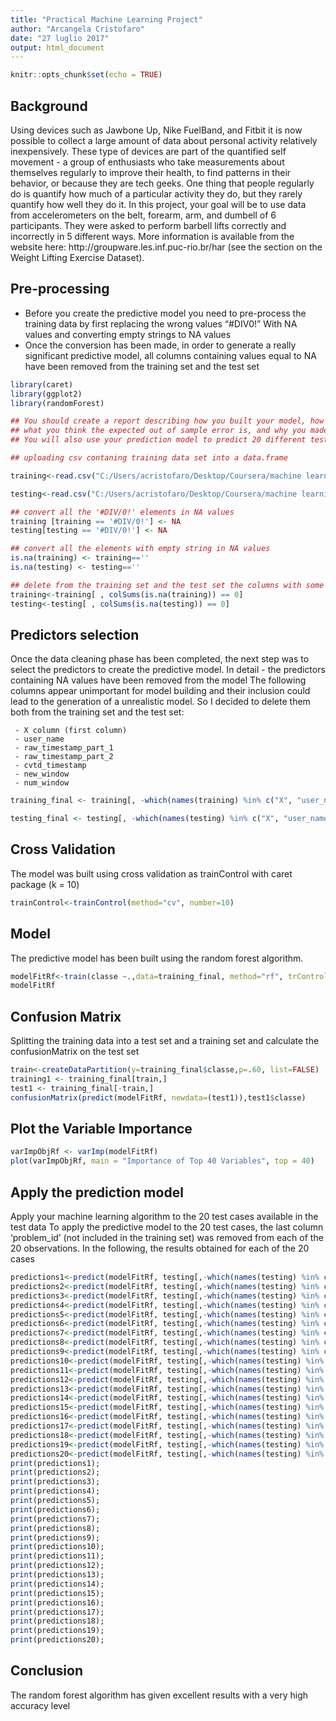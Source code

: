 ---
title: "Practical Machine Learning Project"
author: "Arcangela Cristofaro"
date: "27 luglio 2017"
output: html_document
---

```{r setup, include=FALSE}
knitr::opts_chunk$set(echo = TRUE)
```

## Background

Using devices such as Jawbone Up, Nike FuelBand, and Fitbit it is now possible to collect a large amount of data about personal activity relatively inexpensively. These type of devices are part of the quantified self movement - a group of enthusiasts who take measurements about themselves regularly to improve their health, to find patterns in their behavior, or because they are tech geeks. One thing that people regularly do is quantify how much of a particular activity they do, but they rarely quantify how well they do it. In this project, your goal will be to use data from accelerometers on the belt, forearm, arm, and dumbell of 6 participants. They were asked to perform barbell lifts correctly and incorrectly in 5 different ways. More information is available from the website here: http://groupware.les.inf.puc-rio.br/har (see the section on the Weight Lifting Exercise Dataset).

## Pre-processing

- Before you create the predictive model you need to pre-process the training data by first replacing the wrong values   "#DIV0!" With NA values and converting empty strings to NA values
- Once the conversion has been made, in order to generate a really significant predictive model, all columns containing values equal to NA have been removed from the training set and the test set

```{r}
library(caret)
library(ggplot2)
library(randomForest)

## You should create a report describing how you built your model, how you used cross validation,
## what you think the expected out of sample error is, and why you made the choices you did.
## You will also use your prediction model to predict 20 different test cases.

## uploading csv contaning training data set into a data.frame 

training<-read.csv("C:/Users/acristofaro/Desktop/Coursera/machine learning/pml-training.csv")

testing<-read.csv("C:/Users/acristofaro/Desktop/Coursera/machine learning/pml-testing.csv")

## convert all the '#DIV/0!' elements in NA values
training [training == '#DIV/0!'] <- NA
testing[testing == '#DIV/0!'] <- NA

## convert all the elements with empty string in NA values
is.na(training) <- training==''
is.na(testing) <- testing==''

## delete from the training set and the test set the columns with some NA values
training<-training[ , colSums(is.na(training)) == 0]
testing<-testing[ , colSums(is.na(testing)) == 0]
```

## Predictors selection

Once the data cleaning phase has been completed, the next step was to select the predictors to create the predictive model.
In detail 
-  the predictors containing NA values have been removed from the model
The following columns appear unimportant for model building and their inclusion could lead to the generation of a unrealistic model. So I decided to delete them both from the training set and the test set:

     - X column (first column)
     - user_name
     - raw_timestamp_part_1
     - raw_timestamp_part_2
     - cvtd_timestamp
     - new_window
     - num_window

```{r}
training_final <- training[, -which(names(training) %in% c("X", "user_name", "raw_timestamp_part_1", "raw_timestamp_part_2", "cvtd_timestamp", "new_window", "num_window"))]

testing_final <- testing[, -which(names(testing) %in% c("X", "user_name", "raw_timestamp_part_1", "raw_timestamp_part_2", "cvtd_timestamp", "new_window", "num_window"))]

```

## Cross Validation
The model was built using cross validation as trainControl with caret package (k = 10)

```{r}
trainControl<-trainControl(method="cv", number=10)

```

## Model

The predictive model has been built using the random forest algorithm.
```{r}
modelFitRf<-train(classe ~.,data=training_final, method="rf", trControl=trainControl)
modelFitRf
```
## Confusion Matrix

Splitting the training data into a test set and a training set and calculate the confusionMatrix on the test set

```{r}
train<-createDataPartition(y=training_final$classe,p=.60, list=FALSE)
training1 <- training_final[train,]
test1 <- training_final[-train,]
confusionMatrix(predict(modelFitRf, newdata=(test1)),test1$classe)
```


## Plot the Variable Importance

```{r}
varImpObjRf <- varImp(modelFitRf)
plot(varImpObjRf, main = "Importance of Top 40 Variables", top = 40)
```

## Apply the prediction model 
Apply your machine learning algorithm to the 20 test cases available in the test data
To apply the predictive model to the 20 test cases, the last column 'problem_id' (not included in the training set) was removed from each of the 20 observations. In the following, the results obtained for each of the 20 cases

```{r}
predictions1<-predict(modelFitRf, testing[,-which(names(testing) %in% c("problem_id"))][1,])
predictions2<-predict(modelFitRf, testing[,-which(names(testing) %in% c("problem_id"))][2,])
predictions3<-predict(modelFitRf, testing[,-which(names(testing) %in% c("problem_id"))][3,])
predictions4<-predict(modelFitRf, testing[,-which(names(testing) %in% c("problem_id"))][4,])
predictions5<-predict(modelFitRf, testing[,-which(names(testing) %in% c("problem_id"))][5,])
predictions6<-predict(modelFitRf, testing[,-which(names(testing) %in% c("problem_id"))][6,])
predictions7<-predict(modelFitRf, testing[,-which(names(testing) %in% c("problem_id"))][7,])
predictions8<-predict(modelFitRf, testing[,-which(names(testing) %in% c("problem_id"))][8,])
predictions9<-predict(modelFitRf, testing[,-which(names(testing) %in% c("problem_id"))][9,])
predictions10<-predict(modelFitRf, testing[,-which(names(testing) %in% c("problem_id"))][10,])
predictions11<-predict(modelFitRf, testing[,-which(names(testing) %in% c("problem_id"))][11,])
predictions12<-predict(modelFitRf, testing[,-which(names(testing) %in% c("problem_id"))][12,])
predictions13<-predict(modelFitRf, testing[,-which(names(testing) %in% c("problem_id"))][13,])
predictions14<-predict(modelFitRf, testing[,-which(names(testing) %in% c("problem_id"))][14,])
predictions15<-predict(modelFitRf, testing[,-which(names(testing) %in% c("problem_id"))][15,])
predictions16<-predict(modelFitRf, testing[,-which(names(testing) %in% c("problem_id"))][16,])
predictions17<-predict(modelFitRf, testing[,-which(names(testing) %in% c("problem_id"))][17,])
predictions18<-predict(modelFitRf, testing[,-which(names(testing) %in% c("problem_id"))][18,])
predictions19<-predict(modelFitRf, testing[,-which(names(testing) %in% c("problem_id"))][19,])
predictions20<-predict(modelFitRf, testing[,-which(names(testing) %in% c("problem_id"))][20,])
print(predictions1);
print(predictions2);
print(predictions3);
print(predictions4);
print(predictions5);
print(predictions6);
print(predictions7);
print(predictions8);
print(predictions9);
print(predictions10);
print(predictions11);
print(predictions12);
print(predictions13);
print(predictions14);
print(predictions15);
print(predictions16);
print(predictions17);
print(predictions18);
print(predictions19);
print(predictions20);
```
## Conclusion

The random forest algorithm has given excellent results with a very high accuracy level



